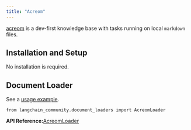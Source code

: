 ```yaml
---
title: "Acreom"
---
```


[acreom](https://acreom.com) is a dev-first knowledge base with tasks running on local `markdown` files.

## Installation and Setup

No installation is required.

## Document Loader

See a [usage example](/src/oss/integrations/document_loaders/acreom).

```
from langchain_community.document_loaders import AcreomLoader
```

**API Reference:**[AcreomLoader](https://python.langchain.com/api_reference/community/document_loaders/langchain_community.document_loaders.acreom.AcreomLoader.html)
